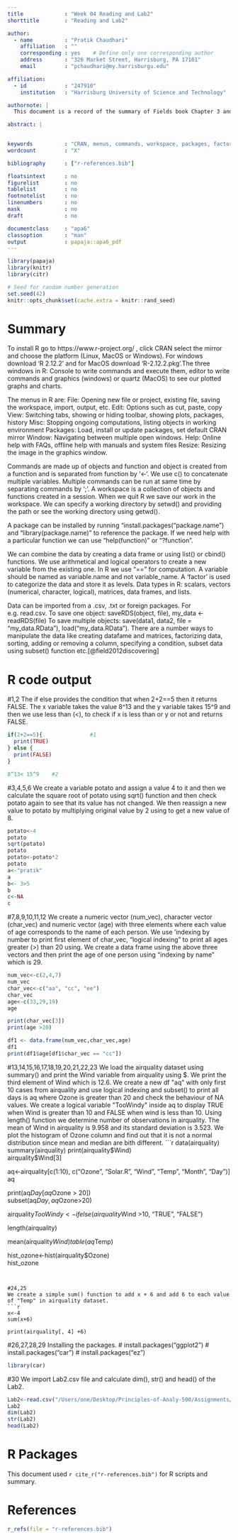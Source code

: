 ```yaml
---
title             : "Week 04 Reading and Lab2"
shorttitle        : "Reading and Lab2"

author: 
  - name          : "Pratik Chaudhari"
    affiliation   : ""
    corresponding : yes    # Define only one corresponding author
    address       : "326 Market Street, Harrisburg, PA 17101"
    email         : "pchaudhari@my.harrisburgu.edu"

affiliation:
  - id            : "247910"
    institution   : "Harrisburg University of Science and Technology"

authornote: |
  This document is a record of the summary of Fields book Chapter 3 and Lab2 scripts.

abstract: |

  
keywords          : "CRAN, menus, commands, workspace, packages, factor"
wordcount         : "X"

bibliography      : ["r-references.bib"]

floatsintext      : no
figurelist        : no
tablelist         : no
footnotelist      : no
linenumbers       : no
mask              : no
draft             : no

documentclass     : "apa6"
classoption       : "man"
output            : papaja::apa6_pdf
---
```


```r
library(papaja)
library(knitr)
library(citr)
```


```r
# Seed for random number generation
set.seed(42)
knitr::opts_chunk$set(cache.extra = knitr::rand_seed)
```

# Summary
  To install R go to https://www.r-project.org/ , click CRAN select the mirror and choose the platform (Linux, MacOS or Windows). For windows download ‘R 2.12.2’ and for MacOS download ‘R-2.12.2.pkg’.The three windows in R: Console to write commands and execute them, editor to write commands and graphics (windows) or quartz (MacOS) to see our plotted graphs and charts.

  The menus in R are:
File: Opening new file or project, existing file, saving the workspace, import, output, etc.
Edit: Options such as cut, paste, copy
View: Switching tabs, showing or hiding toolbar, showing plots, packages, history
Misc: Stopping ongoing computations, listing objects in working environment
Packages: Load, install or update packages, set default CRAN mirror
Window: Navigating between multiple open windows.
Help: Online help with FAQs, offline help with manuals and system files
Resize: Resizing the image in the graphics window.

  Commands are made up of objects and function and object is created from a function and is separated from function by ‘<-‘. We use c() to concatenate multiple variables. Multiple commands can be run at same time by separating commands by ‘;’. A workspace is a collection of objects and functions created in a session. When we quit R we save our work in the workspace. We can specify a working directory by setwd() and providing the path or see the working directory using getwd().

  A package can be installed by running “install.packages(“package.name”) and “library(package.name)” to reference the package. If we need help with a particular function we can use “help(function)” or “?function”.

  We can combine the data by creating a data frame or using list() or cbind() functions. We use arithmetical and logical operators to create a new variable from the existing one. In R we use “==” for computation. A variable should be named as variable.name and not variable_name. 
A ‘factor' is used to categorize the data and store it as levels. Data types in R: scalars, vectors (numerical, character, logical), matrices, data frames, and lists.

  Data can be imported from a .csv, .txt or foreign packages. For e.g. read.csv.
To save one object: saveRDS(object, file), my_data <- readRDS(file)
To save multiple objects: save(data1, data2, file = “my_data.RData”), load(“my_data.RData”). There are a number ways to manipulate the data like creating datafame and matrices, factorizing data, sorting, adding or removing a column, specifying a condition, subset data using subset() function etc.[@field2012discovering]

# R code output
#1,2
The if else provides the condition that when 2+2==5 then it returns FALSE. The x variable takes the value 8^13 and the y variable takes 15^9 and then we use less than (<), to check if x is less than or y or not and returns FALSE. 
```r
if(2+2==5){               #1
  print(TRUE)
} else {
  print(FALSE)
}

8^13< 15^9    #2
```


#3,4,5,6
We create a variable potato and assign a value 4 to it and then we calculate the square root of potato using sqrt() function and then check potato again to see that its value has not changed. We then reassign a new value to potato by multiplying original value by 2 using to get a new value of 8.
```r
potato<-4      
potato         
sqrt(potato)   
potato
potato<-potato*2   
potato
a<-"pratik"
a
b<- 3>5
b
c<-NA
c
```


#7,8,9,10,11,12
We create a numeric vector (num_vec), character vector (char_vec) and numeric vector (age) with three elements where each value of age corresponds to the name of each person. We use 'indexing by number to print first element of char_vec, "logical indexing" to print all ages greater (>) than 20 using. We create a data frame using the above three vectors and then print the age of one person using "indexing by name" which is 29.
```r
num_vec<-c(2,4,7)   
num_vec
char_vec<-c("aa", "cc", "ee")  
char_vec
age<-c(33,29,19)   
age

print(char_vec[3])  
print(age >20)   

df1 <- data.frame(num_vec,char_vec,age)   
df1
print(df1$age[df1$char_vec == "cc"])
```


#13,14,15,16,17,18,19,20,21,22,23
We load the airquality dataset using summary() and print the Wind variable from airquality using $. We print the third element of Wind which is 12.6. We create a new df "aq" with only first 10 cases from airquality and use logical indexing and subset() to print all days is aq where Ozone is greater than 20 and check the behaviour of NA values. We create a logical variable "TooWindy" inside aq to display TRUE when Wind is greater than 10 and FALSE when wind is less than 10.
Using length() function we determine number of observations in airquality. The mean of Wind in airquality is 9.958 and its standard deviation is 3.523. We plot the histogram of Ozone column and find out that it is not a normal distribution since mean and median are bith different.
```r
data(airquality)
summary(airquality) 
print(airquality$Wind)   
airquality$Wind[3]     

aq<-airquality[c(1:10), c("Ozone", "Solar.R", "Wind", "Temp", "Month", "Day")]  
aq
    
print(aq$Day[aq$Ozone > 20])     
subset(aq$Day, aq$Ozone>20)   

airquality$TooWindy<- ifelse(airquality$Wind >10, "TRUE", "FALSE")  

length(airquality)  

mean(airquality$Wind)   
table(aq$Temp)    

hist_ozone<-hist(airquality$Ozone)  
hist_ozone
```


#24,25
We create a simple sum() function to add x + 6 and add 6 to each value of "Temp" in airquality dataset.
```r
x<-4
sum(x+6)    

print(airquality[, 4] +6)   
```


#26,27,28,29
Installing the packages.
\newline
# install.packages("ggplot2")
# install.packages("car")
# install.packages("ez")
```r
library(car)
```

\newpage

#30
We import Lab2.csv file and calculate dim(), str() and head() of the Lab2.
```r
Lab2<-read.csv("/Users/one/Desktop/Principles-of-Analy-500/Assignments/HW-4/Lab2.csv", header=TRUE)
Lab2
dim(Lab2)
str(Lab2)
head(Lab2)
```


# R Packages
This document used `r cite_r("r-references.bib")` for R scripts and summary.


\newpage

# References
```r
r_refs(file = "r-references.bib")
```

\begingroup
\setlength{\parindent}{-0.5in}
\setlength{\leftskip}{0.5in}

<div id = "refs"></div>
\endgroup
